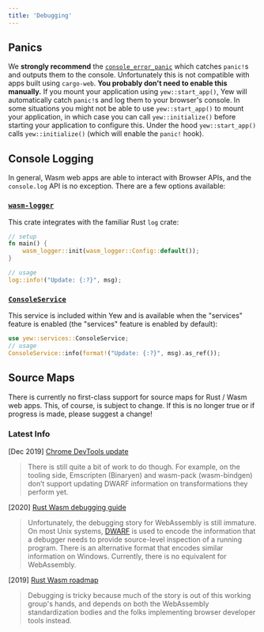 ```yaml
---
title: 'Debugging'
---
```


## Panics

We **strongly recommend** the [`console_error_panic`](https://github.com/rustwasm/console_error_panic_hook)
which catches `panic!`s and outputs them to the console. Unfortunately this is not compatible with
apps built using `cargo-web`. **You probably don't need to enable this manually.** If you mount your
application using `yew::start_app()`, Yew will automatically catch `panic!`s and log them to your
browser's console. In some situations you might not be able to use `yew::start_app()` to mount your
application, in which case you can call `yew::initialize()` before starting your application to
configure this. Under the hood `yew::start_app()` calls `yew::initialize()` (which will enable the
`panic!` hook).

## Console Logging

In general, Wasm web apps are able to interact with Browser APIs, and the `console.log` API is no
exception. There are a few options available:

### [`wasm-logger`](https://crates.io/crates/wasm-logger)

This crate integrates with the familiar Rust `log` crate:

```rust
// setup
fn main() {
    wasm_logger::init(wasm_logger::Config::default());
}

// usage
log::info!("Update: {:?}", msg);
```

### [`ConsoleService`](https://docs.rs/yew/latest/yew/services/console/struct.ConsoleService.html)

This service is included within Yew and is available when the "services" feature is enabled
(the "services" feature is enabled by default):

```rust
use yew::services::ConsoleService;
// usage
ConsoleService::info(format!("Update: {:?}", msg).as_ref());
```

## Source Maps

There is currently no first-class support for source maps for Rust / Wasm web apps. This, of course, is subject to change. If this is no longer true or if progress is made, please suggest a change!

### Latest Info

\[Dec 2019\] [Chrome DevTools update](https://developers.google.com/web/updates/2019/12/webassembly#the_future)

> There is still quite a bit of work to do though. For example, on the tooling side, Emscripten \(Binaryen\) and wasm-pack \(wasm-bindgen\) don’t support updating DWARF information on transformations they perform yet.

\[2020\] [Rust Wasm debugging guide](https://rustwasm.github.io/book/reference/debugging.html#using-a-debugger)

> Unfortunately, the debugging story for WebAssembly is still immature. On most Unix systems, [DWARF](http://dwarfstd.org/) is used to encode the information that a debugger needs to provide source-level inspection of a running program. There is an alternative format that encodes similar information on Windows. Currently, there is no equivalent for WebAssembly.

\[2019\] [Rust Wasm roadmap](https://rustwasm.github.io/rfcs/007-2019-roadmap.html#debugging)

> Debugging is tricky because much of the story is out of this working group's hands, and depends on both the WebAssembly standardization bodies and the folks implementing browser developer tools instead.
